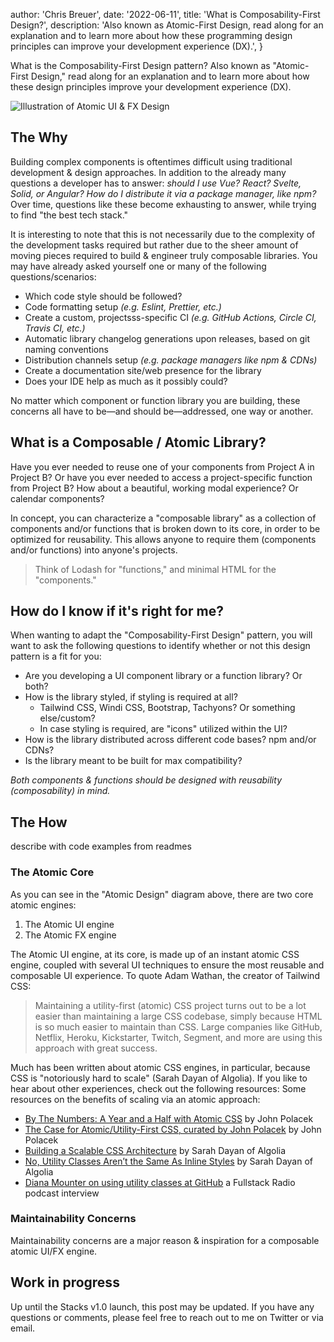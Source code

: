 
  author: 'Chris Breuer',
  date: '2022-06-11',
  title: 'What is Composability-First Design?',
  description: 'Also known as Atomic-First Design, read along for an explanation and to learn more about how these programming design principles can improve your development experience (DX).',
}


What is the Composability-First Design pattern? Also known as "Atomic-First Design," read along for an explanation and to learn more about how these design principles improve your development experience (DX).

<Image src={designSystem} alt="Illustration of Atomic UI & FX Design" />

## The Why

Building complex components is oftentimes difficult using traditional development & design approaches. In addition to the already many questions a developer has to answer: _should I use Vue? React? Svelte, Solid, or Angular? How do I distribute it via a package manager, like npm?_ Over time, questions like these become exhausting to answer, while trying to find "the best tech stack."

It is interesting to note that this is not necessarily due to the complexity of the development tasks required but rather due to the sheer amount of moving pieces required to build & engineer truly composable libraries. You may have already asked yourself one or many of the following questions/scenarios:

- Which code style should be followed?
- Code formatting setup _(e.g. Eslint, Prettier, etc.)_
- Create a custom, projectsss-specific CI _(e.g. GitHub Actions, Circle CI, Travis CI, etc.)_
- Automatic library changelog generations upon releases, based on git naming conventions
- Distribution channels setup _(e.g. package managers like npm & CDNs)_
- Create a documentation site/web presence for the library
- Does your IDE help as much as it possibly could?

No matter which component or function library you are building, these concerns all have to be—and should be—addressed, one way or another.

## What is a Composable / Atomic Library?

Have you ever needed to reuse one of your components from Project A in Project B? Or have you ever needed to access a project-specific function from Project B? How about a beautiful, working modal experience? Or calendar components?

In concept, you can characterize a "composable library" as a collection of components and/or functions that is broken down to its core, in order to be optimized for reusability. This allows anyone to require them (components and/or functions) into anyone's projects.

>Think of Lodash for "functions," and minimal HTML for the "components."

## How do I know if it's right for me?

When wanting to adapt the "Composability-First Design" pattern, you will want to ask the following questions to identify whether or not this design pattern is a fit for you:

- Are you developing a UI component library or a function library? Or both?
- How is the library styled, if styling is required at all?
  - Tailwind CSS, Windi CSS, Bootstrap, Tachyons? Or something else/custom?
  - In case styling is required, are "icons" utilized within the UI?
- How is the library distributed across different code bases? npm and/or CDNs?
- Is the library meant to be built for max compatibility?

_Both components & functions should be designed with reusability (composability) in mind._

## The How

describe with code examples from readmes

### The Atomic Core

As you can see in the "Atomic Design" diagram above, there are two core atomic engines:

1. The Atomic UI engine
2. The Atomic FX engine

The Atomic UI engine, at its core, is made up of an instant atomic CSS engine, coupled with several UI techniques to ensure the most reusable and composable UI experience. To quote Adam Wathan, the creator of Tailwind CSS:

>Maintaining a utility-first (atomic) CSS project turns out to be a lot easier than maintaining a large CSS codebase, simply because HTML is so much easier to maintain than CSS. Large companies like GitHub, Netflix, Heroku, Kickstarter, Twitch, Segment, and more are using this approach with great success.

Much has been written about atomic CSS engines, in particular, because CSS is "notoriously hard to scale" (Sarah Dayan of Algolia). If you like to hear about other experiences, check out the following resources: Some resources on the benefits of scaling via an atomic approach:

- [By The Numbers: A Year and a Half with Atomic CSS](https://medium.com/@johnpolacek/by-the-numbers-a-year-and-half-with-atomic-css-39d75b1263b4) by John Polacek
- [The Case for Atomic/Utility-First CSS, curated by John Polacek](https://johnpolacek.github.io/the-case-for-atomic-css/) by John Polacek
- [Building a Scalable CSS Architecture](https://blog.algolia.com/redesigning-our-docs-part-4-building-a-scalable-css-architecture/) by Sarah Dayan of Algolia
- [No, Utility Classes Aren’t the Same As Inline Styles](https://frontstuff.io/no-utility-classes-arent-the-same-as-inline-styles) by Sarah Dayan of Algolia
- [Diana Mounter on using utility classes at GitHub](http://www.fullstackradio.com/75) a Fullstack Radio podcast interview

### Maintainability Concerns

Maintainability concerns are a major reason & inspiration for a composable atomic UI/FX engine.

## Work in progress

Up until the Stacks v1.0 launch, this post may be updated. If you have any questions or comments, please feel free to reach out to me on Twitter or via email.
